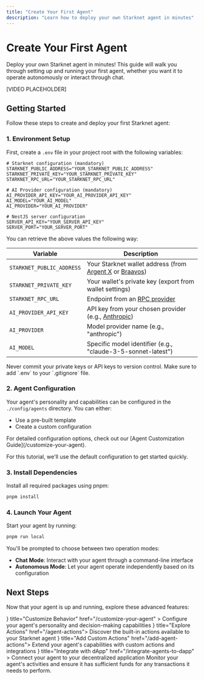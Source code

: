 ```yaml
---
title: "Create Your First Agent"
description: "Learn how to deploy your own Starknet agent in minutes"
---
```



# Create Your First Agent

Deploy your own Starknet agent in minutes! This guide will walk you through setting up and running your first agent, whether you want it to operate autonomously or interact through chat.

[VIDEO PLACEHOLDER]

## Getting Started

Follow these steps to create and deploy your first Starknet agent:

<Steps>

### 1. Environment Setup

First, create a `.env` file in your project root with the following variables:

```dotenv
# Starknet configuration (mandatory)
STARKNET_PUBLIC_ADDRESS="YOUR_STARKNET_PUBLIC_ADDRESS"
STARKNET_PRIVATE_KEY="YOUR_STARKNET_PRIVATE_KEY"
STARKNET_RPC_URL="YOUR_STARKNET_RPC_URL"

# AI Provider configuration (mandatory)
AI_PROVIDER_API_KEY="YOUR_AI_PROVIDER_API_KEY"
AI_MODEL="YOUR_AI_MODEL"
AI_PROVIDER="YOUR_AI_PROVIDER"

# NestJS server configuration
SERVER_API_KEY="YOUR_SERVER_API_KEY"
SERVER_PORT="YOUR_SERVER_PORT"
```

You can retrieve the above values the following way:

| Variable              | Description                                                                                                |
| --------------------- | ---------------------------------------------------------------------------------------------------------- |
| `STARKNET_PUBLIC_ADDRESS`      | Your Starknet wallet address (from [Argent X](https://www.argent.xyz/) or [Braavos](https://braavos.app/)) |
| `STARKNET_PRIVATE_KEY`         | Your wallet's private key (export from wallet settings)                                                    |
| `STARKNET_RPC_URL`             | Endpoint from an [RPC provider](https://docs.starknet.io/tools/fullnodes-rpc-providers/#rpc_providers)     |
| `AI_PROVIDER_API_KEY` | API key from your chosen provider (e.g., [Anthropic](https://docs.anthropic.com/en/api/getting-started))   |
| `AI_PROVIDER`         | Model provider name (e.g., "anthropic")                                                                    |
| `AI_MODEL`            | Specific model identifier (e.g., "claude-3-5-sonnet-latest")                                               |

<Callout type="warning">
  Never commit your private keys or API keys to version control. Make sure to
  add `.env` to your `.gitignore` file.
</Callout>

### 2. Agent Configuration

Your agent's personality and capabilities can be configured in the `./config/agents` directory. You can either:

- Use a pre-built template
- Create a custom configuration

<Callout type="info">
  For detailed configuration options, check out our [Agent Customization
  Guide](/customize-your-agent).
</Callout>

For this tutorial, we'll use the default configuration to get started quickly.

### 3. Install Dependencies

Install all required packages using pnpm:

```bash
pnpm install
```

### 4. Launch Your Agent

Start your agent by running:

```bash
pnpm run local
```

You'll be prompted to choose between two operation modes:

- **Chat Mode**: Interact with your agent through a command-line interface
- **Autonomous Mode**: Let your agent operate independently based on its configuration

</Steps>

## Next Steps

Now that your agent is up and running, explore these advanced features:

<Cards>
  <Card
    icon={<MessageSquare />}
    title="Customize Behavior"
    href="/customize-your-agent"
  >
    Configure your agent's personality and decision-making capabilities
  </Card>
  <Card icon={<Zap />} title="Explore Actions" href="/agent-actions">
    Discover the built-in actions available to your Starknet agent
  </Card>
  <Card icon={<Bot />} title="Add Custom Actions" href="/add-agent-actions">
    Extend your agent's capabilities with custom actions and integrations
  </Card>
  <Card
    icon={<Settings />}
    title="Integrate with dApp"
    href="/integrate-agents-to-dapp"
  >
    Connect your agent to your decentralized application
  </Card>
</Cards>

<Callout type="info">
  Monitor your agent's activities and ensure it has sufficient funds for any
  transactions it needs to perform.
</Callout>
